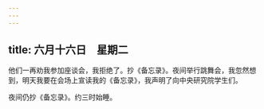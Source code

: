 ```yaml
---
---
---
```

title: 六月十六日　星期二
---




他们一再劝我参加座谈会，我拒绝了。抄《备忘录》。夜间举行跳舞会，我忽然想到，明天我要在会场上宣读我的《备忘录》，我声明了向中央研究院学生们。

夜间仍抄《备忘录》。约三时始睡。